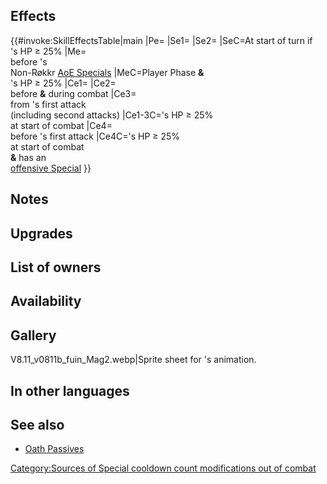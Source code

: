 {{Weapon Infobox
|tagid=SID_魔器・業火の理書
|intID=4424
|userVersion1=Closed
|userVersion2=Open
|userVersion3=Gleam Closed
|userVersion4=Gleam Open
|exclusive=0
|weaponType=Green Tome
|cost=300
|might=14
|range=2
|cooldown=-1
|effect=Accelerates Special trigger (cooldown count-1).<br><br>At start of turn, if unit's HP ≥ 25%, grants Atk+6 and the following status to unit for 1 turn: "Unit can move to a space adjacent to any ally within 2 spaces."<br><br>If unit initiates combat with HP ≥ 25% and unit has an area-of-effect Special equipped, grants Special cooldown count-1 to unit before Special triggers before combat.<br><br>At start of combat, if unit's HP ≥ 25%, grants bonus to unit's Atk/Spd/Def/Res = 25% of foe's Atk at start of combat - 4 (min 5, max 14), deals damage = 15% of unit's Atk (including when dealing damage with an area-of-effect Special), and reduces damage from foe's first attack by 7 during combat ("first attack" normally means only the first strike; for effects that grant "unit attacks twice," it means the first and second strikes), and also if unit's attack can trigger unit's Special (excluding area-of-effect Specials), grants Special cooldown count-1 to unit before unit's first attack during combat.
|required=Rexcalibur
|refinePaths=default
|refineSP=350
|refineMedals=500
|refineStones=200
|properties=arcane,random_owner
}}
==Effects==
{{#invoke:SkillEffectsTable|main
|Pe={{Eft|Accelerates Special}}
|Se1={{Eft|Bonuses|Atk|6}}
|Se2={{SEt|Air Orders}}
|SeC=At start of turn if<br>{{Tgt|Unit}}'s HP ≥ 25%
|Me={{Eft|Reduce Cooldown|1}}<br>before {{Tgt|Unit}}'s<br>Non-Røkkr [[AoE Specials]]
|MeC=Player Phase '''&'''<br>{{Tgt|Unit}}'s HP ≥ 25%
|Ce1={{Eft|Temporary buffs|Atk/Spd/Def/Res|25% of {{Tgt|Foe}}'s Atk<br>at start of combat, -4|min=5|max=14}}
|Ce2={{Eft|Damage Boost|15% of {{Tgt|Unit}}'s Atk}}<br>before '''&''' during combat
|Ce3={{Eft|Damage Reduction|7}}<br>from {{Tgt|Foe}}'s first attack<br>(including second attacks)
|Ce1-3C={{Tgt|Unit}}'s HP ≥ 25%<br>at start of combat
|Ce4={{Eft|Reduce Cooldown|1}}<br>before {{Tgt|Unit}}'s first attack
|Ce4C={{Tgt|Unit}}'s HP ≥ 25%<br>at start of combat<br>'''&''' {{Tgt|Unit}} has an<br>[[offensive Special]]
}}
==Notes==
{{Bonuses}}
{{Air Orders}}
{{IfUnitInitiates}}
{{Temporary buffs}}
{{At start of combat}}
{{AtkDamageBoost}}
{{FlatDamageReduction|7}}
{{CombatCooldownCount|-1}}
==Upgrades==
{{Weapon Upgrade List}}
==List of owners==
{{Skill Hero List}}
{{NoInheritHeroes}}

==Availability==
{{PassiveFocusList}}
{{PassiveDistributionList}}
{{PassiveCombatManualList}}
==Gallery==
<gallery>
V8.11_v0811b_fuin_Mag2.webp|Sprite sheet for {{PAGENAME}}'s animation.
</gallery>
==In other languages==
{{OtherLanguages
|japanese=
|german=
|spanishEU=
|spanishLA=
|french=
|italian=
|chineseTW=
|portuguese=
}}
==See also==
{{See also skills|cond=(Description LIKE '%deals damage%=%of unit_s Atk%(including when dealing damage%' OR Description LIKE '%an area-of-effect Special equipped%grants Special cooldown count-%before Special triggers before combat%') AND Exclusive='1'}}
* [[Oath Passives]]
{{Weapons Navbox}}
[[Category:Sources of Special cooldown count modifications out of combat]]